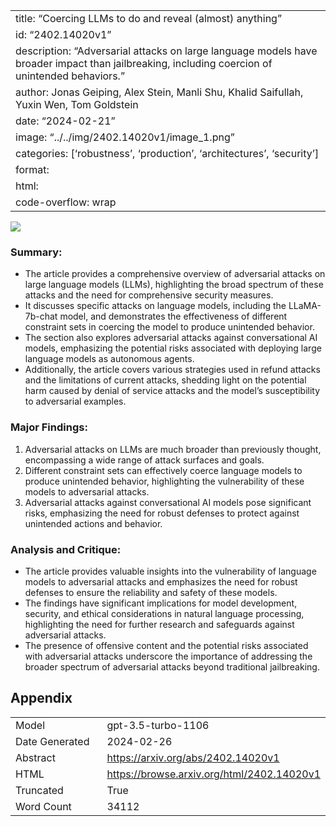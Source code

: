 
---
title: "Coercing LLMs to do and reveal (almost) anything"
id: "2402.14020v1"
description: "Adversarial attacks on large language models have broader impact than jailbreaking, including coercion of unintended behaviors."
author: Jonas Geiping, Alex Stein, Manli Shu, Khalid Saifullah, Yuxin Wen, Tom Goldstein
date: "2024-02-21"
image: "../../img/2402.14020v1/image_1.png"
categories: ['robustness', 'production', 'architectures', 'security']
format:
  html:
    code-overflow: wrap
---

![](../../img/2402.14020v1/image_1.png)

### Summary:
- The article provides a comprehensive overview of adversarial attacks on large language models (LLMs), highlighting the broad spectrum of these attacks and the need for comprehensive security measures.
- It discusses specific attacks on language models, including the LLaMA-7b-chat model, and demonstrates the effectiveness of different constraint sets in coercing the model to produce unintended behavior.
- The section also explores adversarial attacks against conversational AI models, emphasizing the potential risks associated with deploying large language models as autonomous agents.
- Additionally, the article covers various strategies used in refund attacks and the limitations of current attacks, shedding light on the potential harm caused by denial of service attacks and the model's susceptibility to adversarial examples.

### Major Findings:
1. Adversarial attacks on LLMs are much broader than previously thought, encompassing a wide range of attack surfaces and goals.
2. Different constraint sets can effectively coerce language models to produce unintended behavior, highlighting the vulnerability of these models to adversarial attacks.
3. Adversarial attacks against conversational AI models pose significant risks, emphasizing the need for robust defenses to protect against unintended actions and behavior.

### Analysis and Critique:
- The article provides valuable insights into the vulnerability of language models to adversarial attacks and emphasizes the need for robust defenses to ensure the reliability and safety of these models.
- The findings have significant implications for model development, security, and ethical considerations in natural language processing, highlighting the need for further research and safeguards against adversarial attacks.
- The presence of offensive content and the potential risks associated with adversarial attacks underscore the importance of addressing the broader spectrum of adversarial attacks beyond traditional jailbreaking.

## Appendix

|          |          |
|----------|----------|
| Model     | gpt-3.5-turbo-1106       |
| Date Generated     | 2024-02-26       |
| Abstract | [https://arxiv.org/abs/2402.14020v1](https://arxiv.org/abs/2402.14020v1)        |
| HTML     | [https://browse.arxiv.org/html/2402.14020v1](https://browse.arxiv.org/html/2402.14020v1)       |
| Truncated       | True       |
| Word Count       | 34112       |